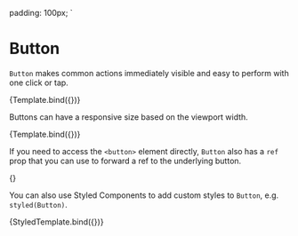 
  padding: 100px;
`


<Meta title='core/Button' component={Button} argTypes={argTypes} />

# Button

`Button` makes common actions immediately visible and easy to perform with one click or tap.

<Canvas>
  <Story name='Button'>{Template.bind({})}</Story>
</Canvas>

<ArgsTable story='Button' />

Buttons can have a responsive size based on the viewport width.

<Canvas>
  <Story
    name='Responsive size'
    args={{ size: ['small', null, 'medium', null, 'large'] }}
    parameters={{
      viewport: { defaultViewport: 'designSystem_sm' },
    }}
  >
    {Template.bind({})}
  </Story>
</Canvas>

If you need to access the `<button>` element directly, `Button` also has a `ref` prop that you can use to forward a ref to the underlying button.

<Canvas>
  <Story name='Forward refs'>{<ForwardRefs />}</Story>
</Canvas>

You can also use Styled Components to add custom styles to `Button`, e.g. `styled(Button)`.

<Canvas>
  <Story name='styled(Button) should preserve variation styling'>{StyledTemplate.bind({})}</Story>
</Canvas>
